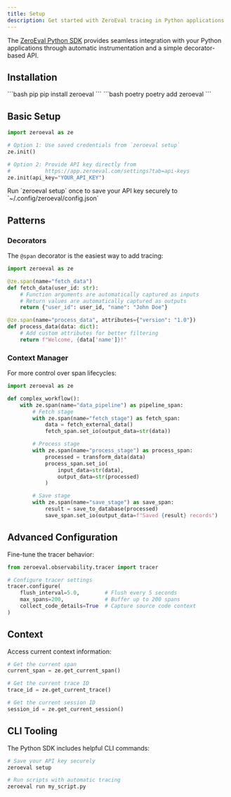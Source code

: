 ```yaml
---
title: Setup
description: Get started with ZeroEval tracing in Python applications
---
```


The [ZeroEval Python SDK](https://pypi.org/project/zeroeval/) provides seamless integration with your Python applications through automatic instrumentation and a simple decorator-based API.

## Installation

<CodeGroup>
```bash pip
pip install zeroeval
```
```bash poetry
poetry add zeroeval
```
</CodeGroup>

## Basic Setup

```python
import zeroeval as ze

# Option 1: Use saved credentials from `zeroeval setup`
ze.init()

# Option 2: Provide API key directly from
#           https://app.zeroeval.com/settings?tab=api-keys
ze.init(api_key="YOUR_API_KEY")
```

<Note>
  Run `zeroeval setup` once to save your API key securely to
  `~/.config/zeroeval/config.json`
</Note>

## Patterns

### Decorators

The `@span` decorator is the easiest way to add tracing:

```python
import zeroeval as ze

@ze.span(name="fetch_data")
def fetch_data(user_id: str):
    # Function arguments are automatically captured as inputs
    # Return values are automatically captured as outputs
    return {"user_id": user_id, "name": "John Doe"}

@ze.span(name="process_data", attributes={"version": "1.0"})
def process_data(data: dict):
    # Add custom attributes for better filtering
    return f"Welcome, {data['name']}!"
```

### Context Manager

For more control over span lifecycles:

```python
import zeroeval as ze

def complex_workflow():
    with ze.span(name="data_pipeline") as pipeline_span:
        # Fetch stage
        with ze.span(name="fetch_stage") as fetch_span:
            data = fetch_external_data()
            fetch_span.set_io(output_data=str(data))

        # Process stage
        with ze.span(name="process_stage") as process_span:
            processed = transform_data(data)
            process_span.set_io(
                input_data=str(data),
                output_data=str(processed)
            )

        # Save stage
        with ze.span(name="save_stage") as save_span:
            result = save_to_database(processed)
            save_span.set_io(output_data=f"Saved {result} records")
```

## Advanced Configuration

Fine-tune the tracer behavior:

```python
from zeroeval.observability.tracer import tracer

# Configure tracer settings
tracer.configure(
    flush_interval=5.0,        # Flush every 5 seconds
    max_spans=200,             # Buffer up to 200 spans
    collect_code_details=True  # Capture source code context
)
```

## Context

Access current context information:

```python
# Get the current span
current_span = ze.get_current_span()

# Get the current trace ID
trace_id = ze.get_current_trace()

# Get the current session ID
session_id = ze.get_current_session()
```

## CLI Tooling

The Python SDK includes helpful CLI commands:

```bash
# Save your API key securely
zeroeval setup

# Run scripts with automatic tracing
zeroeval run my_script.py
```